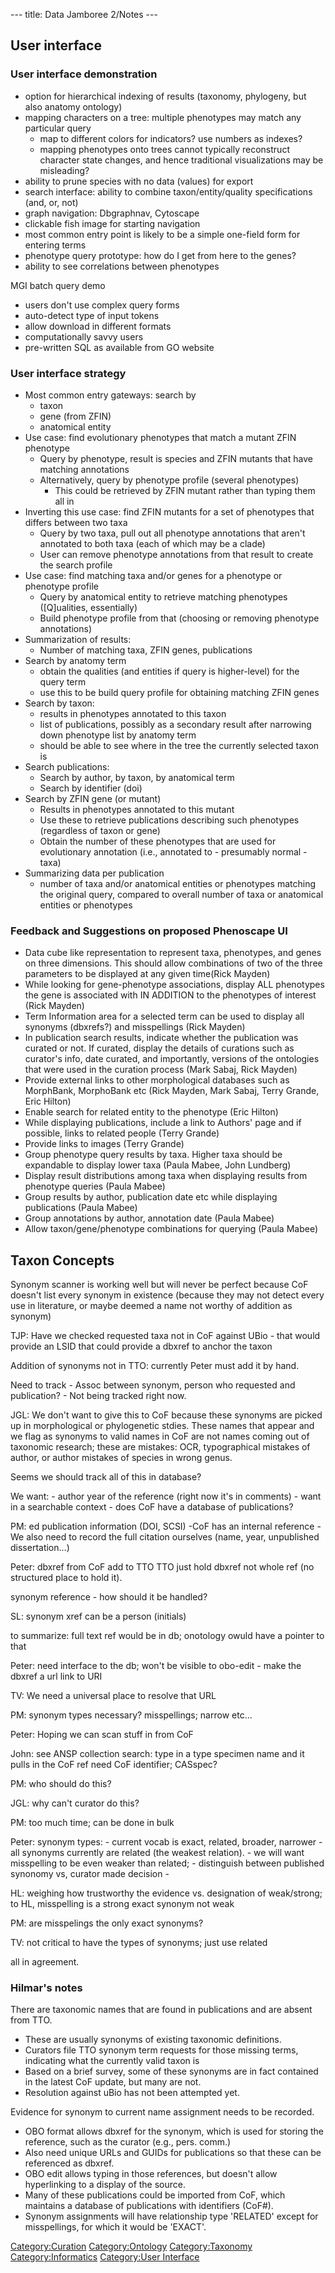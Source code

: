 ---
title: Data Jamboree 2/Notes
---

== User interface ==

=== User interface demonstration ===

* option for hierarchical indexing of results (taxonomy, phylogeny, but also anatomy ontology)
* mapping characters on a tree: multiple phenotypes may match any particular query
** map to different colors for indicators? use numbers as indexes?
** mapping phenotypes onto trees cannot typically reconstruct character state changes, and hence traditional visualizations may be misleading?
* ability to prune species with no data (values) for export
* search interface: ability to combine taxon/entity/quality specifications (and, or, not)
* graph navigation: Dbgraphnav, Cytoscape
* clickable fish image for starting navigation
* most common entry point is likely to be a simple one-field form for entering terms
* phenotype query prototype: how do I get from here to the genes?
* ability to see correlations between phenotypes

MGI batch query demo
* users don't use complex query forms
* auto-detect type of input tokens
* allow download in different formats
* computationally savvy users
* pre-written SQL as  available from GO website

=== User interface strategy ===

* Most common entry gateways: search by
** taxon
** gene (from ZFIN)
** anatomical entity
* Use case: find evolutionary phenotypes that match a mutant ZFIN phenotype
** Query by phenotype, result is species and ZFIN mutants that have matching annotations
** Alternatively, query by phenotype profile (several phenotypes)
*** This could be retrieved by ZFIN mutant rather than typing them all in
* Inverting this use case: find ZFIN mutants for a set of phenotypes that differs between two taxa
** Query by two taxa, pull out all phenotype annotations that aren't annotated to both taxa (each of which may be a clade)
** User can remove phenotype annotations from that result to create the search profile
* Use case: find matching taxa and/or genes for a phenotype or phenotype profile
** Query by anatomical entity to retrieve matching phenotypes ([Q]ualities, essentially)
** Build phenotype profile from that (choosing or removing phenotype annotations)
* Summarization of results:
** Number of matching taxa, ZFIN genes, publications
* Search by anatomy term
** obtain the qualities (and entities if query is higher-level) for the query term
** use this to be build query profile for obtaining matching ZFIN genes  
* Search by taxon:
** results in phenotypes annotated to this taxon
** list of publications, possibly as a secondary result after narrowing down phenotype list by anatomy term
** should be able to see where in the tree the currently selected taxon is
* Search publications:
** Search by author, by taxon, by anatomical term
** Search by identifier (doi)
* Search by ZFIN gene (or mutant)
** Results in phenotypes annotated to this mutant
** Use these to retrieve publications describing such phenotypes (regardless of taxon or gene)
** Obtain the number of these phenotypes that are used for evolutionary annotation (i.e., annotated to - presumably normal - taxa)
* Summarizing data per publication
** number of taxa and/or anatomical entities or phenotypes matching the original query, compared to overall number of taxa or anatomical entities or phenotypes

=== Feedback and Suggestions on proposed Phenoscape UI === 
* Data cube like representation to represent taxa, phenotypes, and genes on three dimensions. This should allow combinations of two of the three parameters to be displayed at any given time(Rick Mayden)
* While looking for gene-phenotype associations, display ALL phenotypes the gene is associated with IN ADDITION to the phenotypes of interest (Rick Mayden)
* Term Information area for a selected term can be used to display all synonyms (dbxrefs?) and misspellings (Rick Mayden)
* In publication search results, indicate whether the publication was curated or not. If curated, display the details of curations such as curator's info, date curated, and importantly, versions of the ontologies that were used in the curation process (Mark Sabaj, Rick Mayden)
* Provide external links to other morphological databases such as MorphBank, MorphoBank etc (Rick Mayden, Mark Sabaj, Terry Grande, Eric Hilton)
* Enable search for related entity to the phenotype (Eric Hilton)
* While displaying publications, include a link to Authors' page and if possible, links to related people (Terry Grande)
* Provide links to images (Terry Grande)
* Group phenotype query results by taxa. Higher taxa should be expandable to display lower taxa (Paula Mabee, John Lundberg)
* Display result distributions among taxa when displaying results from phenotype queries (Paula Mabee)
* Group results by author, publication date etc while displaying publications (Paula Mabee)
* Group annotations by author, annotation date  (Paula Mabee)
* Allow taxon/gene/phenotype combinations for querying (Paula Mabee)

== Taxon Concepts ==

Synonym scanner is working well but will never be perfect because CoF doesn't list every synonym in existence (because they may not detect every use in literature, or maybe deemed a name not worthy of addition as synonym)

TJP: Have we checked requested taxa not in CoF against UBio - that would provide an LSID that could provide a dbxref to anchor the taxon

Addition of synonyms not in TTO: currently Peter must add it by hand.

Need to track
- Assoc between synonym, person who requested and publication?
- Not being tracked right now.

JGL: We don't want to give this to CoF because these synonyms are picked up in morphological or phylogenetic stdies.  These names that appear and we flag as synonyms to valid names in CoF are not names coming out of taxonomic research;  these are mistakes: OCR, typographical mistakes of author, or author mistakes of species in wrong genus.

Seems we should  track all of this in database?

We want:
- author year of the reference (right now it's in comments) - want in a searchable context
- does CoF have a database of publications?

PM: ed publication information (DOI, SCSI)
-CoF has an internal reference
- We also need to record the full citation ourselves (name, year, unpublished dissertation...)

Peter: dbxref from CoF add to TTO
TTO just hold dbxref not whole ref (no structured place to hold it).

synonym reference - how should it be handled?

SL: synonym xref can be a person (initials)

to summarize: full text ref would be in db; onotology owuld have a pointer to that

Peter: need interface to the db; won't be visible to obo-edit
- make the dbxref a url link to URI

TV: We need a universal place to resolve that URL

PM: synonym types necessary? misspellings; narrow etc...

Peter: Hoping we can scan stuff in from CoF

John: see ANSP collection search: type in a type specimen name and it pulls in the CoF ref
need CoF identifier; CASspec?

PM: who should do this?

JGL: why can't curator do this?

PM: too much time; can be done in bulk

Peter: synonym types:
- current vocab is exact, related, broader, narrower
- all synonyms currently are related (the weakest relation).
- we will want misspelling to be even weaker than related;
- distinguish between published synonomy vs, curator made decision
-

HL: weighing how trustworthy the evidence vs. designation of weak/strong; to HL, misspelling is a strong exact synonym not weak

PM: are misspelings the only exact synonyms?

TV: not critical to have the types of synonyms; just use related

all in agreement.

=== Hilmar's notes ===

There are taxonomic names that are found in publications and are absent from TTO.
* These are usually synonyms of existing taxonomic definitions.
* Curators file TTO synonym term requests for those missing terms, indicating what the currently valid taxon is
* Based on a brief survey, some of these synonyms are in fact contained in the latest CoF update, but many are not.
* Resolution against uBio has not been attempted yet.

Evidence for synonym to current name assignment needs to be recorded.
* OBO format allows dbxref for the synonym, which is used for storing the reference, such as the curator (e.g., pers. comm.)
* Also need unique URLs and GUIDs for publications so that these can be referenced as dbxref.
* OBO edit allows typing in those references, but doesn't allow hyperlinking to a display of the source.
* Many of these publications could be imported from CoF, which maintains a database of publications with identifiers (CoF#).
* Synonym assignments will have relationship type 'RELATED' except for misspellings, for which it would be 'EXACT'.

[[Category:Curation]]
[[Category:Ontology]]
[[Category:Taxonomy]]
[[Category:Informatics]]
[[Category:User Interface]]